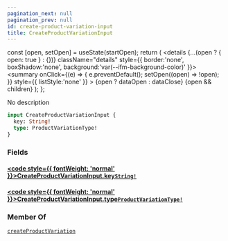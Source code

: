 ```yaml
---
pagination_next: null
pagination_prev: null
id: create-product-variation-input
title: CreateProductVariationInput
---
```









  const [open, setOpen] = useState(startOpen);
  return (
    <details {...(open ? { open: true } : {})} className="details" style={{ border:'none', boxShadow:'none', background:'var(--ifm-background-color)' }}>
      <summary
        onClick={(e) => {
          e.preventDefault();
          setOpen((open) => !open);
        }}
        style={{ listStyle:'none' }}
      >
      {open ? dataOpen : dataClose}
      </summary>
      {open && children}
    </details>
  );
};








No description


```graphql
input CreateProductVariationInput {
  key: String!
  type: ProductVariationType!
}
```




### Fields

#### [<code style={{ fontWeight: 'normal' }}>CreateProductVariationInput.<b>key</b></code>](#)<Bullet />[`String!`](/types/scalars/string.mdx) <Badge class="badge badge--secondary" text="non-null"/> <Badge class="badge badge--secondary" text="scalar"/> 



#### [<code style={{ fontWeight: 'normal' }}>CreateProductVariationInput.<b>type</b></code>](#)<Bullet />[`ProductVariationType!`](/types/enums/product-variation-type.mdx) <Badge class="badge badge--secondary" text="non-null"/> <Badge class="badge badge--secondary" text="enum"/> 







### Member Of

[`createProductVariation`](/operations/mutations/create-product-variation.mdx)  <Badge class="badge badge--secondary" text="mutation"/>

